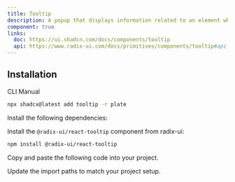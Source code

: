 ```yaml
---
title: Tooltip
description: A popup that displays information related to an element when the element receives keyboard focus or the mouse hovers over it.
component: true
links:
  doc: https://ui.shadcn.com/docs/components/tooltip
  api: https://www.radix-ui.com/docs/primitives/components/tooltip#api-reference
---
```


## Installation

<Tabs defaultValue="cli">

<TabsList>
<TabsTrigger value="cli">CLI</TabsTrigger>
<TabsTrigger value="manual">Manual</TabsTrigger>
</TabsList>
<TabsContent value="cli">

```bash
npx shadcx@latest add tooltip -r plate
```

</TabsContent>

<TabsContent value="manual">

<Steps>

<Step>

Install the following dependencies:

Install the `@radix-ui/react-tooltip` component from radix-ui:

```bash
npm install @radix-ui/react-tooltip
```

</Step>

<Step>

Copy and paste the following code into your project.

</Step>

<ComponentSource name="tooltip" />

<Step>

Update the import paths to match your project setup.

</Step>

</Steps>

</TabsContent>

</Tabs>
